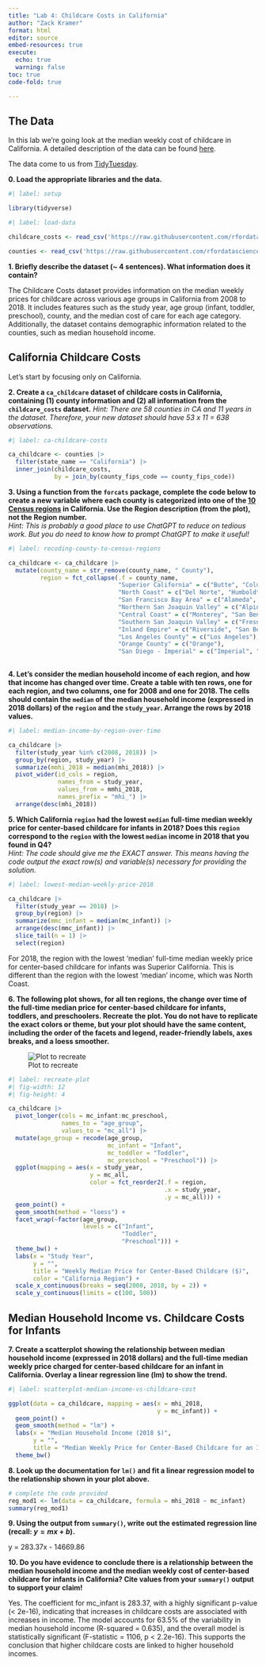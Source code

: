 ```yaml
---
title: "Lab 4: Childcare Costs in California"
author: "Zack Kramer"
format: html
editor: source
embed-resources: true
execute: 
  echo: true
  warning: false
toc: true
code-fold: true

---
```


## The Data

In this lab we're going look at the median weekly cost of childcare in
California. A detailed description of the data can be found [here](https://github.com/rfordatascience/tidytuesday/blob/master/data/2023/2023-05-09/readme.md).

The data come to us from [TidyTuesday](https://github.com/rfordatascience/tidytuesday).

**0. Load the appropriate libraries and the data.**

```r
#| label: setup

library(tidyverse)

```

```r
#| label: load-data

childcare_costs <- read_csv('https://raw.githubusercontent.com/rfordatascience/tidytuesday/master/data/2023/2023-05-09/childcare_costs.csv')

counties <- read_csv('https://raw.githubusercontent.com/rfordatascience/tidytuesday/master/data/2023/2023-05-09/counties.csv')
```

**1. Briefly describe the dataset (~ 4 sentences). What information does it contain?**

The Childcare Costs dataset provides information on the median weekly prices for childcare across various age groups in California from 2008 to 2018. It includes features such as the study year, age group (infant, toddler, preschool), county, and the median cost of care for each age category. Additionally, the dataset contains demographic information related to the counties, such as median household income.  

## California Childcare Costs

Let's start by focusing only on California. 

**2. Create a `ca_childcare` dataset of childcare costs in California, containing (1) county information and (2) all information from the `childcare_costs` dataset.** 
*Hint: There are 58 counties in CA and 11 years in the dataset. Therefore, your new dataset should have 53 x 11 = 638 observations.*

```r
#| label: ca-childcare-costs

ca_childcare <- counties |>
  filter(state_name == "California") |>
  inner_join(childcare_costs,
             by = join_by(county_fips_code == county_fips_code))

```

**3. Using a function from the `forcats` package, complete the code below to create a new variable where each county is categorized into one of the [10 Census regions](https://census.ca.gov/regions/) in California. Use the Region description (from the plot), not the Region number.**  
*Hint: This is probably a good place to use ChatGPT to reduce on tedious work. But you do need to know how to prompt ChatGPT to make it useful!*

```r
#| label: recoding-county-to-census-regions

ca_childcare <- ca_childcare |> 
  mutate(county_name = str_remove(county_name, " County"),
         region = fct_collapse(.f = county_name,
                               "Superior California" = c("Butte", "Colusa", "El Dorado", "Glenn", "Lassen", "Modoc", "Nevada", "Placer", "Plumas", "Sacramento", "Shasta", "Sierra", "Siskiyou", "Sutter", "Tehama", "Yolo", "Yuba"),
                               "North Coast" = c("Del Norte", "Humboldt", "Lake", "Mendocino", "Napa", "Sonoma", "Trinity"), 
                               "San Francisco Bay Area" = c("Alameda", "Contra Costa", "Marin", "San Francisco", "San Mateo", "Santa Clara", "Solano"), 
                               "Northern San Joaquin Valley" = c("Alpine", "Amador", "Calaveras", "Madera", "Mariposa", "Merced", "Mono", "San Joaquin", "Stanislaus", "Tuolumne"), 
                               "Central Coast" = c("Monterey", "San Benito", "San Luis Obispo", "Santa Barbara", "Santa Cruz", "Ventura"),
                               "Southern San Joaquin Valley" = c("Fresno", "Inyo", "Kern", "Kings", "Tulare"),
                               "Inland Empire" = c("Riverside", "San Bernardino"), 
                               "Los Angeles County" = c("Los Angeles"), 
                               "Orange County" = c("Orange"),
                               "San Diego - Imperial" = c("Imperial", "San Diego")))
  

```


**4. Let's consider the median household income of each region, and how that income has changed over time. Create a table with ten rows, one for each region, and two columns, one for 2008 and one for 2018. The cells should contain the `median` of the median household income (expressed in 2018 dollars) of the `region` and the `study_year`. Arrange the rows by 2018 values.**

```r
#| label: median-income-by-region-over-time

ca_childcare |>
  filter(study_year %in% c(2008, 2018)) |>
  group_by(region, study_year) |>
  summarize(mmhi_2018 = median(mhi_2018)) |>
  pivot_wider(id_cols = region,
              names_from = study_year,
              values_from = mmhi_2018,
              names_prefix = "mhi_") |>
  arrange(desc(mhi_2018))

```


**5. Which California `region` had the lowest `median` full-time median weekly price for center-based childcare for infants in 2018? Does this `region` correspond to the `region` with the lowest `median` income in 2018 that you found in Q4?**  
*Hint: The code should give me the EXACT answer. This means having the code output the exact row(s) and variable(s) necessary for providing the solution.*

```r
#| label: lowest-median-weekly-price-2018

ca_childcare |>
  filter(study_year == 2018) |>
  group_by(region) |>
  summarize(mmc_infant = median(mc_infant)) |>
  arrange(desc(mmc_infant)) |>
  slice_tail(n = 1) |>
  select(region)

```

For 2018, the region with the lowest 'median' full-time median weekly price for center-based childcare for infants was Superior California. This is different than the region with the lowest 'median' income, which was North Coast. 

**6. The following plot shows, for all ten regions, the change over time of the full-time median price for center-based childcare for infants, toddlers, and preschoolers. Recreate the plot. You do not have to replicate the exact colors or theme, but your plot should have the same content, including the order of the facets and legend, reader-friendly labels, axes breaks, and a loess smoother.**

![Plot to recreate](https://atheobold.github.io/groupworthy-data-science/labs/instructions/images/lab-4-recreate-plot.png)

```r
#| label: recreate-plot
#| fig-width: 12
#| fig-height: 4

ca_childcare |>
  pivot_longer(cols = mc_infant:mc_preschool,
               names_to = "age_group",
               values_to = "mc_all") |>
  mutate(age_group = recode(age_group, 
                            mc_infant = "Infant", 
                            mc_toddler = "Toddler", 
                            mc_preschool = "Preschool")) |>
  ggplot(mapping = aes(x = study_year,
                       y = mc_all,
                       color = fct_reorder2(.f = region,
                                            .x = study_year,
                                            .y = mc_all))) + 
  geom_point() + 
  geom_smooth(method = "loess") + 
  facet_wrap(~factor(age_group, 
                     levels = c("Infant",
                                "Toddler",
                                "Preschool"))) + 
  theme_bw() + 
  labs(x = "Study Year",
       y = "",
       title = "Weekly Median Price for Center-Based Childcare ($)",
       color = "California Region") + 
  scale_x_continuous(breaks = seq(2008, 2018, by = 2)) + 
  scale_y_continuous(limits = c(100, 500))


```


## Median Household Income vs. Childcare Costs for Infants

**7. Create a scatterplot showing the relationship between median household income (expressed in 2018 dollars) and the full-time median weekly price charged for center-based childcare for an infant in California. Overlay a linear regression line (lm) to show the trend.**

```r
#| label: scatterplot-median-income-vs-childcare-cost

ggplot(data = ca_childcare, mapping = aes(x = mhi_2018,
                                          y = mc_infant)) + 
  geom_point() + 
  geom_smooth(method = "lm") + 
  labs(x = "Median Household Income (2018 $)", 
       y = "",
       title = "Median Weekly Price for Center-Based Childcare for an Infant ($)") + 
  theme_bw()


```

**8. Look up the documentation for `lm()` and fit a linear regression model to the relationship shown in your plot above.**

```r
# complete the code provided
reg_mod1 <- lm(data = ca_childcare, formula = mhi_2018 ~ mc_infant)
summary(reg_mod1)
```

**9. Using the output from `summary()`, write out the estimated regression line (recall: $y = mx + b$).**

y = 283.37x - 14669.86


**10. Do you have evidence to conclude there is a relationship between the median household income and the median weekly cost of center-based childcare for infants in California? Cite values from your `summary()` output to support your claim!**

Yes. The coefficient for mc_infant is 283.37, with a highly significant p-value (< 2e-16), indicating that increases in childcare costs are associated with increases in income. The model accounts for 63.5% of the variability in median household income (R-squared = 0.635), and the overall model is statistically significant (F-statistic = 1106, p < 2.2e-16). This supports the conclusion that higher childcare costs are linked to higher household incomes.
